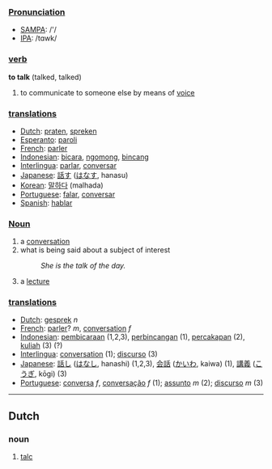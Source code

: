 ===[[Pronunciation]]===
*[[w:SAMPA|SAMPA]]: /'/
*[[w:IPA|IPA]]: /tɑwk/

=== [[verb]] ===
'''to talk''' (talked, talked)

# to communicate to someone else by means of [[voice]]

=== [[translation]]s ===
*[[Dutch]]: [[praten]], [[spreken]]
*[[Esperanto]]: [[paroli]]
*[[French]]: [[parler]]
*[[Indonesian]]: [[bicara]], [[ngomong]], [[bincang]]
*[[Interlingua]]: [[parlar]], [[conversar]]
*[[Japanese]]: [[話す]] ([[はなす]], hanasu)
*[[Korean]]: [[말하다]] (malhada)
*[[Portuguese]]: [[falar]], [[conversar]]
*[[Spanish]]: [[hablar]]

===[[Noun]]===

#a [[conversation]]
#what is being said about a subject of interest
#:''She is the talk of the day.''
# a [[lecture]]

=== [[translation]]s ===
*[[Dutch]]: [[gesprek]] ''n''
*[[French]]: [[parler]]? ''m'', [[conversation]] ''f''
*[[Indonesian]]:  [[bicara|pembicaraan]] (1,2,3), [[bincang|perbincangan]] (1), [[cakap|percakapan]] (2), [[kuliah]] (3) (?)
*[[Interlingua]]: [[conversation]] (1); [[discurso]] (3)
*[[Japanese]]: [[話し]] ([[はなし]], hanashi) (1,2,3), [[会話]] ([[かいわ]], kaiwa) (1), [[講義]] ([[こうぎ]], kōgi) (3)
*[[Portuguese]]: [[conversa]] ''f'', [[conversação]] ''f'' (1); [[assunto]] ''m'' (2); [[discurso]] ''m'' (3)

----

==Dutch==
===noun===
#[[talc]]